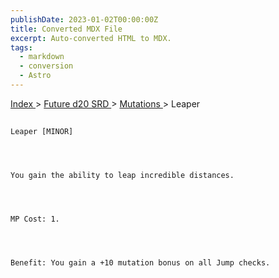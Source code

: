 ```yaml
---
publishDate: 2023-01-02T00:00:00Z
title: Converted MDX File
excerpt: Auto-converted HTML to MDX.
tags:
  - markdown
  - conversion
  - Astro
---
```


[
Index
](-index) >
[
Future d20 SRD
](future-d20-srd-index) >
[
Mutations
](future-d20-srd-mutations-index) > Leaper

##

    Leaper [MINOR]




    You gain the ability to leap incredible distances.




    MP Cost: 1.




    Benefit: You gain a +10 mutation bonus on all Jump checks.
